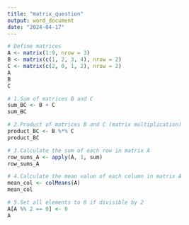 ---
title: "matrix_question"
output: word_document
date: "2024-04-17"
---

```{r}
# Define matrices
A <- matrix(1:9, nrow = 3)
B <- matrix(c(1, 2, 3, 4), nrow = 2)
C <- matrix(c(2, 0, 1, 2), nrow = 2)
A
B
C
```

```{r}
# 1.Sum of matrices B and C
sum_BC <- B + C
sum_BC
```

```{r}
# 2.Product of matrices B and C (matrix multiplication)
product_BC <- B %*% C
product_BC
```

```{r}
# 3.Calculate the sum of each row in matrix A
row_sums_A <- apply(A, 1, sum)
row_sums_A
```

```{r}
# 4.Calculate the mean value of each column in matrix A
mean_col <- colMeans(A)
mean_col
```

```{r}
# 5.Set all elements to 0 if divisible by 2
A[A %% 2 == 0] <- 0
A
```
